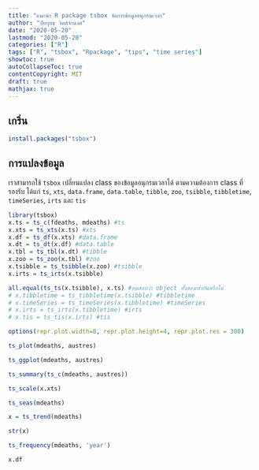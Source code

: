 ```yaml
---
title: "แนะนำ R package tsbox จัดการข้อมูลอนุกรมเวลา"
author: "ปิยยุทธ จิตต์จำนงค์"
date: "2020-05-20"
lastmod: "2020-05-20"
categories: ["R"]
tags: ["R", "tsbox", "Rpackage", "tips", "time series"]
showtoc: true
autoCollapseToc: true
contentCopyright: MIT
draft: true
mathjax: true
---
```


## เกริ่น {#intro}



```r
install.packages("tsbox")
```

## การแปลงข้อมูล
เราสามารถใช้ `tsbox` เปลี่ยนแปลง class ของข้อมูลอนุกรมเวลาได้ ตามความต้องการ class ที่รองรับ ได้แก่ `ts`, `xts`, `data.frame`, `data.table`, `tibble`, `zoo`, `tsibble`, `tibbletime`, `timeSeries`, `irts` และ `tis`

```r
library(tsbox)
x.ts = ts_c(fdeaths, mdeaths) #ts
x.xts = ts_xts(x.ts) #xts
x.df = ts_df(x.xts) #data.frame
x.dt = ts_dt(x.df) #data.table
x.tbl = ts_tbl(x.dt) #tibble
x.zoo = ts_zoo(x.tbl) #zoo
x.tsibble = ts_tsibble(x.zoo) #tsibble
x.irts = ts_irts(x.tsibble)

all.equal(ts_ts(x.tsibble), x.ts) #ทดสอบว่า object ทั้งสองเท่ากันหรือไม่
# x.tibbletime = ts_tibbletime(x.tsibble) #tibbletime
# x.timeSeries = ts_timeSeries(x.tibbletime) #timeSeries
# x.irts = ts_irts(x.tibbletime) #irts
# x.tis = ts_tis(x.irts) #tis
```

```r
options(repr.plot.width=8, repr.plot.height=4, repr.plot.res = 300)
```

```r
ts_plot(mdeaths, austres) 
```

```r
ts_ggplot(mdeaths, austres)
```

```r
ts_summary(ts_c(mdeaths, austres))
```

```r
ts_scale(x.xts)
```

```r
ts_seas(mdeaths)
```

```r
x = ts_trend(mdeaths)
```

```r
str(x)
```

```r
ts_frequency(mdeaths, 'year')
```

```r
x.df
```

```r

```
